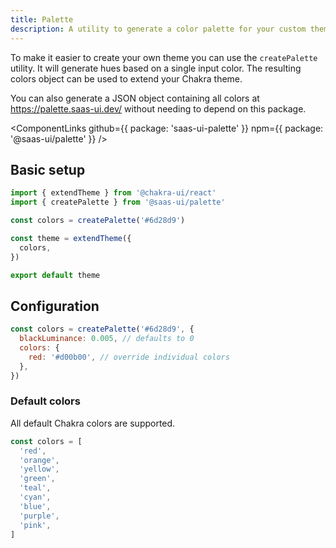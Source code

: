 ```yaml
---
title: Palette
description: A utility to generate a color palette for your custom theme.
---
```


To make it easier to create your own theme you can use the `createPalette` utility.
It will generate hues based on a single input color. The resulting colors object
can be used to extend your Chakra theme.

You can also generate a JSON object containing all colors at https://palette.saas-ui.dev/
without needing to depend on this package.

<ComponentLinks
  github={{ package: 'saas-ui-palette' }}
  npm={{ package: '@saas-ui/palette' }}
/>

## Basic setup

```ts live=false
import { extendTheme } from '@chakra-ui/react'
import { createPalette } from '@saas-ui/palette'

const colors = createPalette('#6d28d9')

const theme = extendTheme({
  colors,
})

export default theme
```

## Configuration

```jsx live=false
const colors = createPalette('#6d28d9', {
  blackLuminance: 0.005, // defaults to 0
  colors: {
    red: '#d00b00', // override individual colors
  },
})
```

### Default colors

All default Chakra colors are supported.

```js
const colors = [
  'red',
  'orange',
  'yellow',
  'green',
  'teal',
  'cyan',
  'blue',
  'purple',
  'pink',
]
```
